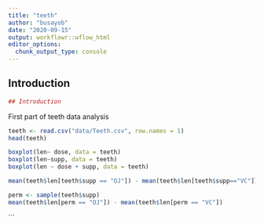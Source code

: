 ```yaml
---
title: "teeth"
author: "busayob"
date: "2020-09-15"
output: workflowr::wflow_html
editor_options:
  chunk_output_type: console
---
```


## Introduction

```r
## Introduction
```

First part of teeth data analysis

```r
teeth <- read.csv("data/Teeth.csv", row.names = 1)
head(teeth)
```

```r
boxplot(len~ dose, data = teeth)
boxplot(len~supp, data = teeth)
boxplot(len ~ dose + supp, data = teeth)
```

```r
mean(teeth$len[teeth$supp == "OJ"]) - mean(teeth$len[teeth$supp=="VC"])

perm <- sample(teeth$supp)
mean(teeth$len[perm == "OJ"]) - mean(teeth$len[perm == "VC"])
```

```

